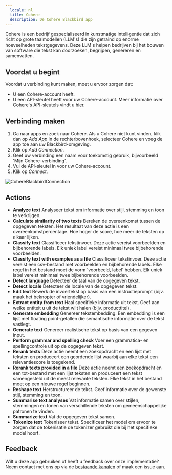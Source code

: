```yaml
---
  locale: nl
  title: Cohere
  description: De Cohere Blackbird app
---
```


<LinkCard title="View on Github" target="_blank" href="https://github.com/bb-io/Cohere" icon="github" />

Cohere is een bedrijf gespecialiseerd in kunstmatige intelligentie dat zich richt op grote taalmodellen (LLM's) die zijn getraind op enorme hoeveelheden tekstgegevens. Deze LLM's helpen bedrijven bij het bouwen van software die tekst kan doorzoeken, begrijpen, genereren en samenvatten.

## Voordat u begint

Voordat u verbinding kunt maken, moet u ervoor zorgen dat:

- U een Cohere-account heeft.
- U een API-sleutel heeft voor uw Cohere-account. Meer informatie over Cohere's API-sleutels vindt u [hier](https://docs.cohere.com/reference/create-an-api-key%20).

## Verbinding maken

1. Ga naar apps en zoek naar Cohere. Als u Cohere niet kunt vinden, klik dan op _Add App_ in de rechterbovenhoek, selecteer Cohere en voeg de app toe aan uw Blackbird-omgeving.
2. Klik op _Add Connection_.
3. Geef uw verbinding een naam voor toekomstig gebruik, bijvoorbeeld 'Mijn Cohere-verbinding'.
4. Vul de API-sleutel in voor uw Cohere-account.
7. Klik op _Connect_.

![CohereBlackbirdConnection](https://raw.githubusercontent.com/bb-io/Cohere/main/image/README/CohereBlackbirdConnection.png)

## Actions

- **Analyze text** Analyseer tekst om informatie over stijl, stemming en toon te verkrijgen.
- **Calculate similarity of two texts** Bereken de overeenkomst tussen de opgegeven teksten. Het resultaat van deze actie is een overeenkomstpercentage. Hoe hoger de score, hoe meer de teksten op elkaar lijken.
- **Classify text** Classificeer tekstinvoer. Deze actie vereist voorbeelden en bijbehorende labels. Elk uniek label vereist minimaal twee bijbehorende voorbeelden.
- **Classify text with examples as a file** Classificeer tekstinvoer. Deze actie vereist een csv-bestand met voorbeelden en bijbehorende labels. Elke regel in het bestand moet de vorm 'voorbeeld, label' hebben. Elk uniek label vereist minimaal twee bijbehorende voorbeelden.
- **Detect language** Detecteer de taal van de opgegeven tekst.
- **Detect locale** Detecteer de locale van de opgegeven tekst.
- **Edit text** Bewerk de invoertekst op basis van een instructieprompt (bijv. maak het beknopter of vriendelijker).
- **Extract entity from text** Haal specifieke informatie uit tekst. Geef aan welke entiteit u uit de tekst wilt halen (bijv. producttitel).
- **Generate embedding** Genereer tekstembedding. Een embedding is een lijst met floating point-getallen die semantische informatie over de tekst vastlegt.
- **Generate text** Genereer realistische tekst op basis van een gegeven input.
- **Perform grammar and spelling check** Voer een grammatica- en spellingcontrole uit op de opgegeven tekst.
- **Rerank texts** Deze actie neemt een zoekopdracht en een lijst met teksten en produceert een geordende lijst waarbij aan elke tekst een relevantiescore is toegekend.
- **Rerank texts provided in a file** Deze actie neemt een zoekopdracht en een txt-bestand met een lijst teksten en produceert een tekst samengesteld uit de meest relevante teksten. Elke tekst in het bestand moet op een nieuwe regel beginnen.
- **Reshape text** Herstructureer de tekst. Geef informatie over de gewenste stijl, stemming en toon.
- **Summarise text analyses** Vat informatie samen over stijlen, stemmingen en tonen van verschillende teksten om gemeenschappelijke patronen te vinden.
- **Summarize text** Vat de opgegeven tekst samen.
- **Tokenize text** Tokeniseer tekst. Specificeer het model om ervoor te zorgen dat de tokenisatie de tokenizer gebruikt die bij het specifieke model hoort.


## Feedback

Wilt u deze app gebruiken of heeft u feedback over onze implementatie? Neem contact met ons op via de [bestaande kanalen](https://www.blackbird.io/) of maak een issue aan.